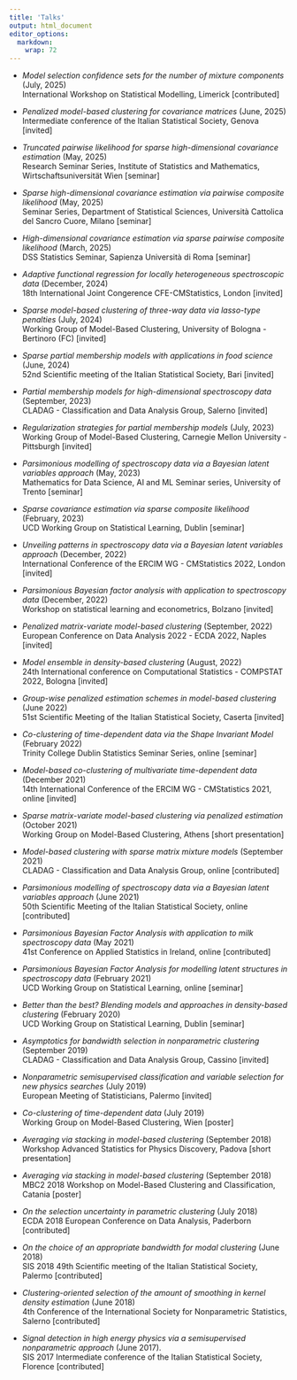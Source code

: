---
title: 'Talks'
output: html_document
editor_options: 
  markdown: 
    wrap: 72
---

- *Model selection confidence sets for the number of mixture components* (July, 2025) <br> International Workshop on Statistical Modelling, Limerick [contributed]

- *Penalized model-based clustering for covariance matrices* (June, 2025) <br> Intermediate conference of the Italian Statistical Society, Genova [invited]

- *Truncated pairwise likelihood for sparse high-dimensional covariance estimation* (May, 2025) <br> Research Seminar Series, Institute of Statistics and Mathematics, Wirtschaftsuniversität Wien [seminar]

- *Sparse high-dimensional covariance estimation via pairwise composite likelihood* (May, 2025) <br> Seminar Series, Department of Statistical Sciences, Università Cattolica del Sancro Cuore, Milano [seminar]

- *High-dimensional covariance estimation via sparse pairwise composite likelihood* (March, 2025) <br> DSS Statistics Seminar, Sapienza Università di Roma [seminar]

- *Adaptive functional regression for locally heterogeneous spectroscopic data* (December, 2024) <br> 18th International Joint Congerence CFE-CMStatistics, London [invited]

- *Sparse model-based clustering of three-way data via lasso-type penalties* (July, 2024) <br> Working Group of Model-Based Clustering, University of Bologna - Bertinoro (FC)  [invited]

- *Sparse partial membership models with applications in food science* (June, 2024) <br> 52nd Scientific meeting of the Italian Statistical Society, Bari [invited]

- *Partial membership models for high-dimensional spectroscopy data* (September, 2023) <br> CLADAG - Classification and Data Analysis Group, Salerno [invited]

- *Regularization strategies for partial membership models* (July, 2023) <br> Working Group of Model-Based Clustering, Carnegie Mellon University - Pittsburgh [invited]

- *Parsimonious modelling of spectroscopy data via a Bayesian latent variables approach* (May, 2023) <br> Mathematics for Data Science, AI and ML Seminar series, University of Trento [seminar]

- *Sparse covariance estimation via sparse composite likelihood* (February, 2023) <br>     UCD Working Group on Statistical Learning, Dublin [seminar]

- *Unveiling patterns in spectroscopy data via a Bayesian latent variables approach* (December, 2022) <br> International Conference of the ERCIM WG - CMStatistics 2022, London [invited]

- *Parsimonious Bayesian factor analysis with application to spectroscopy data* (December, 2022) <br> Workshop on statistical learning and econometrics, Bolzano [invited]

-   *Penalized matrix-variate model-based clustering*
    (September, 2022) <br> European Conference on Data Analysis 2022 - ECDA 2022, Naples [invited]

-   *Model ensemble in density-based clustering*
    (August, 2022) <br> 24th International conference 
    on Computational Statistics - COMPSTAT 2022, Bologna [invited]

-   *Group-wise penalized estimation schemes in model-based clustering*
    (June 2022) <br> 51st Scientific
    Meeting of the Italian Statistical Society, Caserta [invited]

-   *Co-clustering of time-dependent data via the Shape Invariant Model*
    (February 2022) <br> Trinity
    College Dublin Statistics Seminar Series, online [seminar]

-   *Model-based co-clustering of multivariate time-dependent data*
    (December 2021) <br> 14th
    International Conference of the ERCIM WG - CMStatistics 2021, online
    [invited]

-   *Sparse matrix-variate model-based clustering via penalized estimation* (October 2021) <br> Working Group on Model-Based Clustering, Athens [short presentation]

-   *Model-based clustering with sparse matrix mixture models*
    (September 2021) <br> CLADAG -
    Classification and Data Analysis Group, online [contributed]

-   *Parsimonious modelling of spectroscopy data via a Bayesian latent      variables approach* (June 2021)
    <br> 50th Scientific Meeting of the Italian Statistical Society,
    online [contributed]

-   *Parsimonious Bayesian Factor Analysis with application to milk spectroscopy data* (May 2021)
    <br> 41st Conference on Applied Statistics in Ireland, online
    [contributed]

-   *Parsimonious Bayesian Factor Analysis for modelling latent structures in spectroscopy data*
    (February 2021) <br> UCD
    Working Group on Statistical Learning, online [seminar]

-   *Better than the best? Blending models and approaches in density-based clustering* (February 2020) <br> UCD Working Group on Statistical Learning, Dublin [seminar]

-   *Asymptotics for bandwidth selection in nonparametric clustering*
    (September 2019) <br> CLADAG -
    Classification and Data Analysis Group, Cassino [invited]

-   *Nonparametric semisupervised classification and variable selection for new physics searches* (July 2019) <br> European Meeting of Statisticians, Palermo [invited]

-   *Co-clustering of time-dependent data*
    (July 2019) <br> Working Group
    on Model-Based Clustering, Wien [poster]

-   *Averaging via stacking in model-based clustering*
    (September 2018) <br> Workshop
    Advanced Statistics for Physics Discovery, Padova [short
    presentation]

-   *Averaging via stacking in model-based clustering*
    (September 2018) <br>
    MBC2 2018 Workshop on Model-Based Clustering and Classification,
    Catania [poster]

-   *On the selection uncertainty in parametric clustering*
    (July 2018) <br> ECDA 2018 European
    Conference on Data Analysis, Paderborn [contributed]

-   *On the choice of an appropriate bandwidth for modal clustering*
    (June 2018) <br> SIS 2018 49th
    Scientific meeting of the Italian Statistical Society, Palermo
    [contributed]

-   *Clustering-oriented selection of the amount of smoothing in kernel
    density estimation* (June 2018) <br>
    4th Conference of the International Society for Nonparametric
    Statistics, Salerno [contributed]

-   *Signal detection in high energy physics via a semisupervised
    nonparametric approach* (June 2017). <br> SIS 2017 Intermediate conference of the Italian Statistical Society, Florence [contributed]
